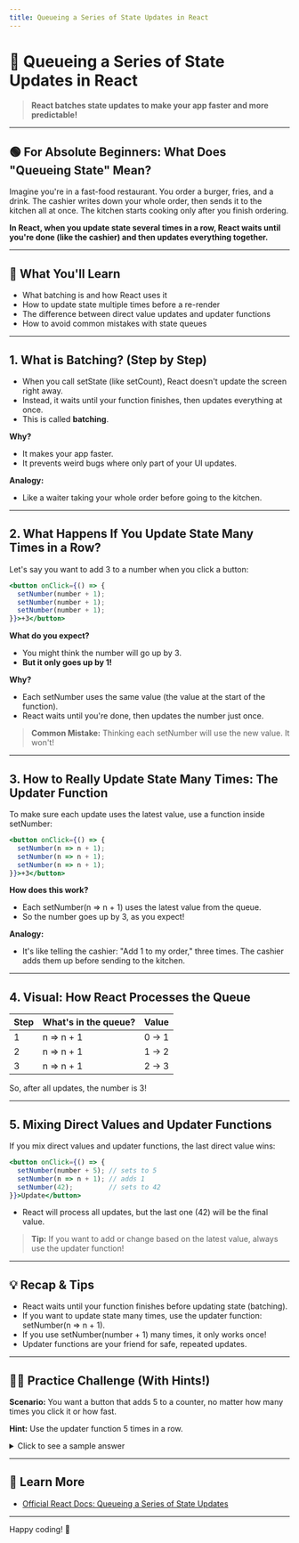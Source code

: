 ```yaml
---
title: Queueing a Series of State Updates in React
---
```


# 🔄 Queueing a Series of State Updates in React

> **React batches state updates to make your app faster and more predictable!**

---

## 🟢 For Absolute Beginners: What Does "Queueing State" Mean?

Imagine you're in a fast-food restaurant. You order a burger, fries, and a drink. The cashier writes down your whole order, then sends it to the kitchen all at once. The kitchen starts cooking only after you finish ordering.

**In React, when you update state several times in a row, React waits until you're done (like the cashier) and then updates everything together.**

---

## 🎯 What You'll Learn

- What batching is and how React uses it
- How to update state multiple times before a re-render
- The difference between direct value updates and updater functions
- How to avoid common mistakes with state queues

---

## 1. What is Batching? (Step by Step)

- When you call setState (like setCount), React doesn't update the screen right away.
- Instead, it waits until your function finishes, then updates everything at once.
- This is called **batching**.

**Why?**
- It makes your app faster.
- It prevents weird bugs where only part of your UI updates.

**Analogy:**
- Like a waiter taking your whole order before going to the kitchen.

---

## 2. What Happens If You Update State Many Times in a Row?

Let's say you want to add 3 to a number when you click a button:

```jsx
<button onClick={() => {
  setNumber(number + 1);
  setNumber(number + 1);
  setNumber(number + 1);
}}>+3</button>
```

**What do you expect?**
- You might think the number will go up by 3.
- **But it only goes up by 1!**

**Why?**
- Each setNumber uses the same value (the value at the start of the function).
- React waits until you're done, then updates the number just once.

> **Common Mistake:** Thinking each setNumber will use the new value. It won't!

---

## 3. How to Really Update State Many Times: The Updater Function

To make sure each update uses the latest value, use a function inside setNumber:

```jsx
<button onClick={() => {
  setNumber(n => n + 1);
  setNumber(n => n + 1);
  setNumber(n => n + 1);
}}>+3</button>
```

**How does this work?**
- Each setNumber(n => n + 1) uses the latest value from the queue.
- So the number goes up by 3, as you expect!

**Analogy:**
- It's like telling the cashier: "Add 1 to my order," three times. The cashier adds them up before sending to the kitchen.

---

## 4. Visual: How React Processes the Queue

| Step | What's in the queue?         | Value |
|------|-----------------------------|-------|
| 1    | n => n + 1                  | 0 → 1 |
| 2    | n => n + 1                  | 1 → 2 |
| 3    | n => n + 1                  | 2 → 3 |

So, after all updates, the number is 3!

---

## 5. Mixing Direct Values and Updater Functions

If you mix direct values and updater functions, the last direct value wins:

```jsx
<button onClick={() => {
  setNumber(number + 5); // sets to 5
  setNumber(n => n + 1); // adds 1
  setNumber(42);         // sets to 42
}}>Update</button>
```

- React will process all updates, but the last one (42) will be the final value.

> **Tip:** If you want to add or change based on the latest value, always use the updater function!

---

## 💡 Recap & Tips

- React waits until your function finishes before updating state (batching).
- If you want to update state many times, use the updater function: setNumber(n => n + 1).
- If you use setNumber(number + 1) many times, it only works once!
- Updater functions are your friend for safe, repeated updates.

---

## 🏋️‍♂️ Practice Challenge (With Hints!)

**Scenario:**
You want a button that adds 5 to a counter, no matter how many times you click it or how fast.

**Hint:** Use the updater function 5 times in a row.

<details>
<summary>Click to see a sample answer</summary>

```jsx
<button onClick={() => {
  setCount(c => c + 1);
  setCount(c => c + 1);
  setCount(c => c + 1);
  setCount(c => c + 1);
  setCount(c => c + 1);
}}>+5</button>
```

</details>

---

## 🔗 Learn More

- [Official React Docs: Queueing a Series of State Updates](https://react.dev/learn/queueing-a-series-of-state-updates)

---

Happy coding! 🚀
